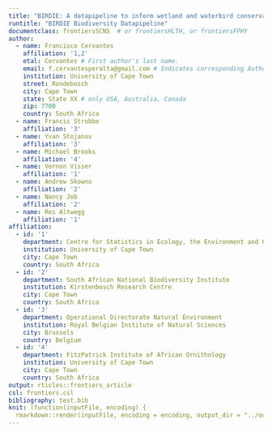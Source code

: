 ```yaml
---
title: "BIRDIE: A datapipeline to inform wetland and waterbird conservation at multiple scales"
runtitle: "BIRDIE Biodiversity Datapipeline"
documentclass: frontiersSCNS  # or frontiersHLTH, or frontiersFPHY
author:
  - name: Francisco Cervantes
    affiliation: '1,2'
    etal: Cervantes # First author's last name.
    email: f.cervantesperalta@gmail.com # Indicates corresponding Author
    institution: University of Cape Town
    street: Rondebosch
    city: Cape Town
    state: State XX # only USA, Australia, Canada
    zip: 7700
    country: South Africa
  - name: Francis Strobbe
    affiliation: '3'
  - name: Yvan Stojanov
    affiliation: '3'
  - name: Michael Brooks
    affiliation: '4'
  - name: Vernon Visser
    affiliation: '1'
  - name: Andrew Skowno
    affiliation: '2'
  - name: Nancy Job
    affiliation: '2'
  - name: Res Altwegg
    affiliation: '1'
affiliation:
  - id: '1'
    department: Centre for Statistics in Ecology, the Environment and Conservation
    institution: University of Cape Town
    city: Cape Town
    country: South Africa
  - id: '2' 
    department: South African National Biodiversity Institute
    institution: Kirstenbosch Research Centre
    city: Cape Town
    country: South Africa
  - id: '3' 
    department: Operational Directorate Natural Environment
    institution: Royal Belgian Institute of Natural Sciences
    city: Brussels
    country: Belgium
  - id: '4'
    department: FitzPatrick Institute of African Ornithology
    institution: University of Cape Town
    city: Cape Town
    country: South Africa
output: rticles::frontiers_article
csl: frontiers.csl
bibliography: test.bib
knit: (function(inputFile, encoding) {
  rmarkdown::render(inputFile, encoding = encoding, output_dir = "../output") })
---
```


\begin{abstract}

1000 words max

With increasing pressure on Earth's ecosystems, we have seen substantial efforts
in the collection of ecological and environmental data, over the last decade. More
recently, data management workflows and repositories have improved, making these
data more accessible. However, raw data needs to be analyzed and interrogated in
order to make management decisions; a process that can be complex and time
consuming. The South African Biodiversity Data Pipeline for Wetlands and
Waterbirds (BIRDIE) aims at helping fast and efficient decision making, bridging
the gap between raw ecological datasets and final decision makers. BIRDIE will be
an online portal that will not only serve ecological data, but also implement
analytical routines to process these data and produce policy-relevant indicators. 
The project focuses on waterbirds and their use as indicators of wetland condition. 
We use two citizen-science bird monitoring datasets to assess the state
of waterbirds populations in South Africa, and a suite of environmental 
layers to link waterbird populations with the state of the hosting wetlands. 
Acknowledging that decision making must occur at multiple scales, from site
management to international coordination, we have developed a granular framework
in which population indicators are estimated at small scales, and then these are
aggregated to compute the similar indicators at broader scales. BIRDIE will provide free 
access to these indicators on an online dashboard that will go live next year, and
that will be updated regularly, as new data arrive. Although the project is 
currently focused on South Africa, the same waterbird datasets are available for
other African countries, and therefore we envision expanding BIRDIE's coverage
in the future. We are also working towards integration with other biodiversity 
data portals to offer more holistic coverage of wetland biodiversity.


\end{abstract}

